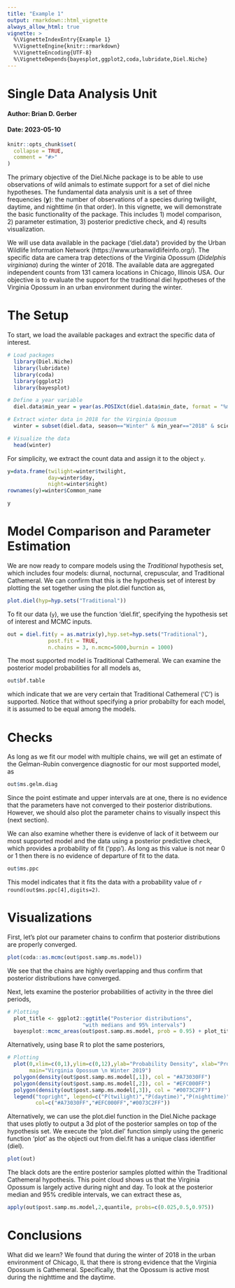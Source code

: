 ```yaml
---
title: "Example 1"
output: rmarkdown::html_vignette
always_allow_html: true
vignette: >
  %\VignetteIndexEntry{Example 1}
  %\VignetteEngine{knitr::rmarkdown}
  %\VignetteEncoding{UTF-8}
  %\VignetteDepends{bayesplot,ggplot2,coda,lubridate,Diel.Niche}
---
```


# Single Data Analysis Unit
#### Author: Brian D. Gerber
#### Date: 2023-05-10

```r
knitr::opts_chunk$set(
  collapse = TRUE,
  comment = "#>"
)
```

The primary objective of the Diel.Niche package is to be able to use observations of wild animals to estimate support for a set of diel niche hypotheses. The fundamental data analysis unit is a set of three frequencies (**y**): the number of observations of a species during twilight, daytime, and nighttime (in that order). In this vignette, we will demonstrate the basic functionality of the package. This includes 1) model comparison, 2) parameter estimation, 3) posterior predictive check, and 4) results visualization.

We will use data available in the package ('diel.data') provided by the Urban Wildlife Information Network (https://www.urbanwildlifeinfo.org/). The specific data are camera trap detections of the Virginia Opossum (*Didelphis virginiana*) during the winter of 2018. The available data are aggregated independent counts from 131 camera locations in Chicago, Illinois USA. Our objective is to evaluate the support for the traditional diel hypotheses of the Virginia Opossum in an urban environment during the winter. 

# The Setup

To start, we load the available packages and extract the specific data of interest. 

```r
# Load packages
  library(Diel.Niche)
  library(lubridate)
  library(coda)
  library(ggplot2)
  library(bayesplot)

# Define a year variable
  diel.data$min_year = year(as.POSIXct(diel.data$min_date, format = "%m/%d/%Y"))

# Extract winter data in 2018 for the Virginia Opossum
  winter = subset(diel.data, season=="Winter" & min_year=="2018" & scientificName=="Didelphis virginiana")

# Visualize the data
  head(winter)
```


For simplicity, we extract the count data and assign it to the object `y`.

```r
y=data.frame(twilight=winter$twilight,
             day=winter$day, 
             night=winter$night)
rownames(y)=winter$Common_name

y
```

# Model Comparison and Parameter Estimation

We are now ready to compare models using the  *Traditional* hypothesis set, which includes four models: diurnal, nocturnal, crepuscular, and Traditional Cathemeral. We can confirm that this is the hypothesis set of interest by plotting the set together using the plot.diel function as, 

```r
plot.diel(hyp=hyp.sets("Traditional"))
```


To fit our data (`y`), we use the function 'diel.fit', specifying the hypothesis set of interest and MCMC inputs. 
```r
out = diel.fit(y = as.matrix(y),hyp.set=hyp.sets("Traditional"),
             post.fit = TRUE, 
             n.chains = 3, n.mcmc=5000,burnin = 1000)
```

The most supported model is Traditional Cathemeral. We can examine the posterior model probabilities for all models as, 

```r
out$bf.table
```

which indicate that we are very certain that Traditional Cathemeral  ('C') is supported. Notice that without specifying a prior probabilty for each model, it is assumed to be equal among the models.



# Checks

As long as we fit our model with multiple chains, we will get an estimate of the Gelman-Rubin convergence diagnostic for our most supported model, as
```r
out$ms.gelm.diag
```

Since the point estimate and upper intervals are at one, there is no evidence that the parameters have not converged to their posterior distributions. However, we should also plot the parameter chains to visually inspect this (next section).


We can also examine whether there is evidenve of lack of it betweem our most supported model and the data using a posterior predictive check, which provides a probability of fit ('ppp'). As long as this value is not near 0 or 1 then there is no evidence of departure of fit to the data.

```r
out$ms.ppc
```

This model indicates that it fits the data with a probability value of `r round(out$ms.ppc[4],digits=2)`.


# Visualizations

First, let's plot our parameter chains to confirm that posterior distributions are properly converged.

```r
plot(coda::as.mcmc(out$post.samp.ms.model))
```

We see that the chains are highly overlapping and thus confirm that posterior distributions have converged.


Next, lets examine the posterior probabilities of activity in the three diel periods,

```r
# Plotting
  plot_title <- ggplot2::ggtitle("Posterior distributions",
                        "with medians and 95% intervals")
  bayesplot::mcmc_areas(out$post.samp.ms.model, prob = 0.95) + plot_title
```


Alternatively, using base R to plot the same posteriors,

```r
# Plotting
  plot(0,xlim=c(0,1),ylim=c(0,12),ylab="Probability Density", xlab="Probability of Activity",
       main="Virginia Opossum \n Winter 2019")
  polygon(density(out$post.samp.ms.model[,1]), col = "#A73030FF")
  polygon(density(out$post.samp.ms.model[,2]), col = "#EFC000FF")
  polygon(density(out$post.samp.ms.model[,3]), col = "#0073C2FF")
  legend("topright", legend=c("P(twilight)","P(daytime)","P(nighttime)"),lwd=8,
         col=c("#A73030FF","#EFC000FF","#0073C2FF"))
```


Alternatively, we can use the plot.diel function in the Diel.Niche package that uses plotly to output a 3d plot of the posterior samples on top of the hypothesis set. We execute the 'plot.diel' function simply using the generic function 'plot' as the objecti out from diel.fit has a unique class identifier (diel).

```r
plot(out)
```

The black dots are the entire posterior samples plotted within the Traditional Cathemeral hypothesis. This point cloud shows us that the Virginia Opossum is largely active during night and day. To look at the posterior median and 95\% credible intervals, we can extract these as,

```r
apply(out$post.samp.ms.model,2,quantile, probs=c(0.025,0.5,0.975))
```

# Conclusions

What did we learn? We found that during the winter of 2018 in the urban environment of Chicago, IL that there is strong evidence that the Virginia Opossum is Cathemeral. Specifically, that the Opossum is active most during the nighttime and the daytime. 